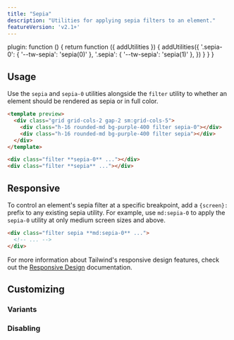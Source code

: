 ```yaml
---
title: "Sepia"
description: "Utilities for applying sepia filters to an element."
featureVersion: 'v2.1+'
---
```



  plugin: function () {
    return function ({ addUtilities }) {
      addUtilities({
        '.sepia-0': { '--tw-sepia': 'sepia(0)' },
        '.sepia': { '--tw-sepia': 'sepia(1)' },
      })
    }
  }
}

## Usage

Use the `sepia` and `sepia-0` utilities alongside the `filter` utility to whether an element should be rendered as sepia or in full color.

```html purple
<template preview>
  <div class="grid grid-cols-2 gap-2 sm:grid-cols-5">
    <div class="h-16 rounded-md bg-purple-400 filter sepia-0"></div>
    <div class="h-16 rounded-md bg-purple-400 filter sepia"></div>
  </div>
</template>

<div class="filter **sepia-0** ..."></div>
<div class="filter **sepia** ..."></div>
```

## Responsive

To control an element's sepia filter at a specific breakpoint, add a `{screen}:` prefix to any existing sepia utility. For example, use `md:sepia-0` to apply the `sepia-0` utility at only medium screen sizes and above.

```html
<div class="filter sepia **md:sepia-0** ...">
  <!-- ... -->
</div>
```

For more information about Tailwind's responsive design features, check out the [Responsive Design](/docs/responsive-design) documentation.

## Customizing

### Variants

<Variants plugin="sepia" name="sepia" />

### Disabling

<Disabling plugin="sepia" name="sepia" />
